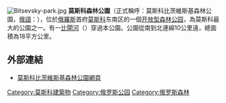 {{coord|55|37.05|N|37|34.02|E|region:RU_type:park|display=title}}
[[File:Bitsevsky-park.jpg|thumb]]
'''莫斯科森林公園'''（正式稱呼：莫斯科比茨維斯基森林公園，[[俄語|俄語]]：{{lang|ru|Битцевский парк}}），位於[[俄羅斯|俄羅斯]]首府[[莫斯科|莫斯科]]东南区的一個[[开放型森林公园|开放型森林公园]]，為莫斯科最大的公園之一。有一[[比閘河|比閘河]]（{{lang|ru|Река Битца}}）穿過本公園。公園從南到北連綿10公里遠，總面積為18平方公里。

== 外部連結 ==
* [http://www.bitsevskipark.ru/ 莫斯科比茨維斯基森林公園網頁] {{Wayback|url=http://www.bitsevskipark.ru/ |date=20080503134851 }}{{ru icon}}

[[Category:莫斯科建築物|Category:莫斯科建築物]]
[[Category:俄罗斯公园|Category:俄罗斯公园]]
[[Category:俄罗斯森林|Category:俄罗斯森林]]